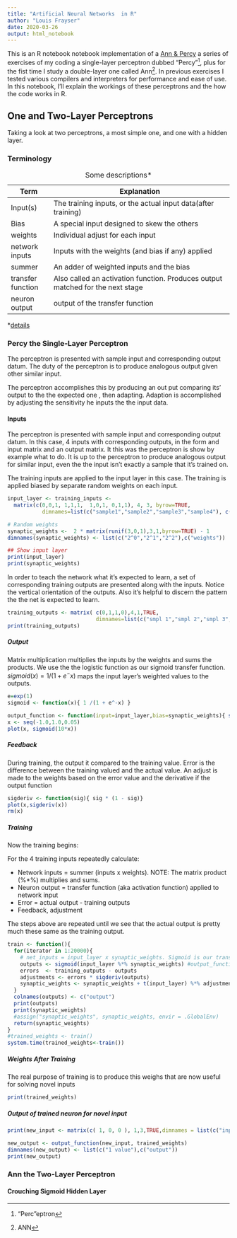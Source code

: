 ```yaml
--- 
title: "Artificial Neural Networks  in R"
author: "Louis Frayser"
date: 2020-03-26
output: html_notebook
---
```


This is an R notebook notebook implementation of a [Ann & Percy](https://github.com/louis-frayser/Ann-and-Percy#create-a-simple-neural-network-in-python-from-scratch) a series of exercises of my coding a single-layer perceptron dubbed "Percy"^["Perc"eptron], plus for the fist time I study a double-layer one called Ann^[ANN]. In previous exercises I tested various compilers and interpreters for performance and ease of use.  In this notebook, I'll explain the workings of these perceptrons and the how the code works in R.

## One and Two-Layer Perceptrons
Taking a look at two perceptrons, a most simple one, and one with a hidden layer.

### Terminology

: Some descriptions*

+-------------------+--------------------------------------------------------------------------------+
| Term              | Explanation                                                                    | 
+===================+================================================================================+
| Input(s)          | The training inputs, or the actual input data(after training)                  |
+-------------------+--------------------------------------------------------------------------------+
| Bias              |  A special input designed to skew the others                                   |
+-------------------+--------------------------------------------------------------------------------+
| weights           | Individual adjust for each input                                               |
+-------------------+--------------------------------------------------------------------------------+
| network inputs    | Inputs with the weights (and bias if any) applied                              | 
+-------------------+--------------------------------------------------------------------------------+
| summer            | An adder of weighted inputs and the bias                                       |
+-------------------+--------------------------------------------------------------------------------+
| transfer function | Also called an activation function. Produces output matched for the next stage |
+-------------------+--------------------------------------------------------------------------------+
| neuron output     | output of the transfer function                                                | 
+-------------------+--------------------------------------------------------------------------------+

*[details](https://hagan.okstate.edu/nnd.html)

### Percy the Single-Layer Perceptron
The perceptron is presented with sample input and corresponding  output datum.  The duty of the perceptron is to produce analogous output given other similar input.

The perceptron accomplishes this by producing an out put comparing its' output to the the expected one , then adapting.  Adaption is accomplished by adjusting the sensitivity he inputs the the input data.

<!--- 
NOTE: Rmarkdown uses SGML comments. 
-->


#### Inputs
The perceptron is presented with sample input and corresponding  output datum.  In this case, 4 inputs with corresponding outputs, in the form and input matrix and an output matrix.  It this was the perceptron is show by example what to do.  It is up to the perceptron to produce analogous output for similar input, even the the input isn't exactly a sample that it's trained on.

The training inputs are applied to the input layer in this case. The training is applied biased by separate random weights on each input.

<!--  NOTE
I'm getting a */bin/sh: ---: command not found* message.  RStudio seems to trying to execute this whole file as a shell script.  Adding #! /usr/bin/R to the top fixes that, but then that gives an ugly title :D
Clear that error message (click the [x]) before publishing.
-->

```r
input_layer <- training_inputs <- 
  matrix(c(0,0,1, 1,1,1,  1,0,1, 0,1,1), 4, 3, byrow=TRUE,
           dimnames=list(c("sample1","sample2","sample3","sample4"), c("2^2","2^1","2^0")))

# Random weights
synaptic_weights <-  2 * matrix(runif(3,0,1),3,1,byrow=TRUE) - 1
dimnames(synaptic_weights) <- list(c("2^0","2^1","2^2"),c("weights"))

## Show input layer
print(input_layer)
print(synaptic_weights)
```

In order to teach the network what it's expected to learn, a set of corresponding training outputs are presented along with the inputs. Notice the vertical orientation of the outputs.  Also it's helpful to discern the pattern the the net is expected to learn.
```r
training_outputs <- matrix( c(0,1,1,0),4,1,TRUE,
                            dimnames=list(c("smpl 1","smpl 2","smpl 3","smpl 4"),c("trn out"))) 
print(training_outputs)
```
##### Output
Matrix multiplication multiplies the inputs by the weights and sums the products. We use the the logistic function as our sigmoid transfer function. $sigmoid(x) = 1/(1+e^-x)$ maps the input layer's weighted values to the outputs.

```r
e=exp(1)
sigmoid <- function(x){ 1 /(1 + e^-x) }

output_function <- function(input=input_layer,bias=synaptic_weights){ sigmoid(input %*% bias) }
x <- seq(-1.0,1.0,0.05)
plot(x, sigmoid(10*x))
```
##### Feedback
During training, the output it compared to the training value.  Error is the difference between the training valued and the actual value.  An adjust is made to the weights based on the error value and the derivative if the output function
```r
sigderiv <- function(sig){ sig * (1 - sig)}
plot(x,sigderiv(x))
rm(x)
```
##### Training

Now the training begins:

For the 4 training inputs repeatedly calculate: 

* Network inputs = summer (inputs x weights). NOTE: The matrix product (%*%) multiplies and sums. 
* Neuron output = transfer function (aka activation function) applied to network input
* Error = actual output - training outputs
* Feedback, adjustment 

The steps above are repeated until we see that the actual output is pretty much these same as the training output.

```r
train <- function(){
  for(iterator in 1:20000){
    # net_inputs = input_layer x synaptic_weights. Sigmoid is our transfer function
    outputs <- sigmoid(input_layer %*% synaptic_weights) #output_function(input_layer)
    errors  <- training_outputs - outputs
    adjustments <- errors * sigderiv(outputs)
    synaptic_weights <- synaptic_weights + t(input_layer) %*% adjustments
  }
  colnames(outputs) <- c("output")
  print(outputs)
  print(synaptic_weights)
  #assign("synaptic_weights", synaptic_weights, envir = .GlobalEnv)
  return(synaptic_weights)
}
#trained_weights <- train()  
system.time(trained_weights<-train())
```


##### Weights After Training
The real purpose of training is to produce this weighs that are now useful for solving novel inputs 
```r
print(trained_weights)

```

##### Output of trained neuron for novel input
```r
print(new_input <- matrix(c( 1, 0, 0 ), 1,3,TRUE,dimnames = list(c("input"),c("x4","x2","x1"))))

new_output <- output_function(new_input, trained_weights)
dimnames(new_output) <- list(c("1 value"),c("output")) 
print(new_output)
```

### Ann the Two-Layer Perceptron
#### Crouching Sigmoid Hidden Layer
